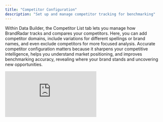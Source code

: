 ```yaml
---
title: "Competitor Configuration"
description: "Set up and manage competitor tracking for benchmarking"
---
```


Within Data Builder, the Competitor List tab lets you manage how BrandRadar tracks and compares your competitors. Here, you can add competitor domains, include variations for different spellings or brand names, and even exclude competitors for more focused analysis. Accurate competitor configuration matters because it sharpens your competitive intelligence, helps you understand market positioning, and improves benchmarking accuracy, revealing where your brand stands and uncovering new opportunities.

<div style={{position: 'relative', paddingBottom: 'calc(47.46527777777778% + 41px)', height: 0, width: '100%'}}>
  <iframe 
    src="https://demo.arcade.software/1WZtxqwmWQ3J88NmFLys?embed&embed_mobile=tab&embed_desktop=inline&show_copy_link=true" 
    title="Add a New Prompt by Topic and Region in Data Builder" 
    frameBorder="0" 
    loading="lazy" 
    webkitAllowFullScreen 
    mozAllowFullScreen 
    allowFullScreen 
    allow="clipboard-write" 
    style={{position: 'absolute', top: 0, left: 0, width: '100%', height: '100%', colorScheme: 'light'}}
  />
</div>

<Card
  title="Start Measuring Performance"
  icon="chart"
  href="/brand-visibility-score"
>
  Learn about BrandRadar's key performance metrics
</Card>
